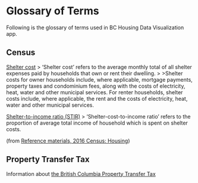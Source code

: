 # Glossary of Terms

Following is the glossary of terms used in BC Housing Data Visualization app.


## Census

[Shelter cost](http://www12.statcan.gc.ca/census-recensement/2016/ref/dict/households-menage033-eng.cfm)
> 'Shelter cost' refers to the average monthly total of all shelter expenses paid by households that own or rent their dwelling.
>
>Shelter costs for owner households include, where applicable, mortgage payments, property taxes and condominium fees, along with the costs of electricity, heat, water and other municipal services. For renter households, shelter costs include, where applicable, the rent and the costs of electricity, heat, water and other municipal services.


[Shelter-to-income ratio (STIR)](http://www12.statcan.gc.ca/census-recensement/2016/ref/dict/households-menage028-eng.cfm)
> 'Shelter-cost-to-income ratio' refers to the proportion of average total income of household which is spent on shelter costs.

(from [Reference materials, 2016 Census: Housing](http://www12.statcan.gc.ca/census-recensement/2016/ref/98-501/98-501-x2016007-eng.cfm))



## Property Transfer Tax

Information about [the British Columbia Property Transfer Tax](https://www2.gov.bc.ca/gov/content/taxes/property-taxes/property-transfer-tax)



